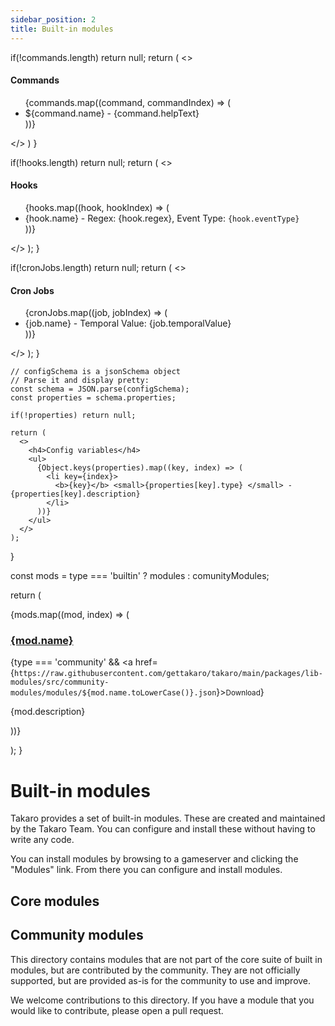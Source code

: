 ```yaml
---
sidebar_position: 2
title: Built-in modules
---
```



  if(!commands.length) return null;
  return (
    <>
      <h4>Commands</h4>
      <ul>
        {commands.map((command, commandIndex) => (
          <li>${command.name} - {command.helpText}</li>
        ))}
      </ul>
    </>
  )
}

  if(!hooks.length) return null;
  return (
    <>
      <h4>Hooks</h4>
      <ul>
        {hooks.map((hook, hookIndex) => (
          <li key={hookIndex}>
            {hook.name} - Regex: {hook.regex}, Event Type: <code>{hook.eventType}</code>
          </li>
        ))}
      </ul>
    </>
  );
}

  if(!cronJobs.length) return null;
  return (
    <>
      <h4>Cron Jobs</h4>
      <ul>
        {cronJobs.map((job, jobIndex) => (
          <li key={jobIndex}>
            {job.name} - Temporal Value: {job.temporalValue}
          </li>
        ))}
      </ul>
    </>
  );
}

    // configSchema is a jsonSchema object
    // Parse it and display pretty:
    const schema = JSON.parse(configSchema);
    const properties = schema.properties;

    if(!properties) return null;

    return (
      <>
        <h4>Config variables</h4>
        <ul>
          {Object.keys(properties).map((key, index) => (
            <li key={index}>
              <b>{key}</b> <small>{properties[key].type} </small> - {properties[key].description}
            </li>
          ))}
        </ul>
      </>
    );

}

  const mods = type === 'builtin' ? modules : comunityModules;

  return (
    <div>
      {mods.map((mod, index) => (
        <div key={index}>
          <h3><u>{mod.name}</u></h3>
          {type === 'community' && <a href={`https://raw.githubusercontent.com/gettakaro/takaro/main/packages/lib-modules/src/community-modules/modules/${mod.name.toLowerCase()}.json`}><small>Download</small></a>}
          <p>{mod.description}</p>
          <Commands commands={mod.commands} />
          <CronJobs cronJobs={mod.cronJobs} />
          <Hooks hooks={mod.hooks} />
          <Config configSchema={mod.configSchema} />
        </div>
      ))}
    </div>

);
}

# Built-in modules

Takaro provides a set of built-in modules. These are created and maintained by the Takaro Team. You can configure and install these without having to write any code.

You can install modules by browsing to a gameserver and clicking the "Modules" link. From there you can configure and install modules.

## Core modules

<ModulesList type="builtin" />

## Community modules

This directory contains modules that are not part of the core suite of built in modules, but are contributed by the community.
They are not officially supported, but are provided as-is for the community to use and improve.

We welcome contributions to this directory. If you have a module that you would like to contribute, please open a pull request.

<ModulesList type="community" />
